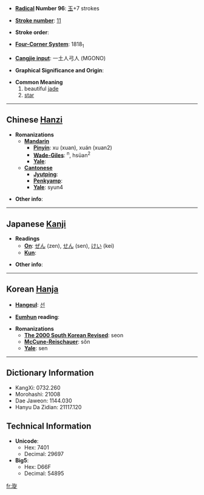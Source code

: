 * '''[[Wiktionary:Chinese radical index| Radical]] Number 96''': [[Wiktionary:Chinese radical index 玉|玉]]+7 strokes

* '''[[Wiktionary:Chinese total strokes index|Stroke number]]''': [[Wiktionary:Chinese total strokes index 11|11]]

* '''Stroke order''': 

* '''[[Wiktionary:Chinese four corner index|Four-Corner System]]''': 1818<sub>1</sub>

* '''[[Wiktionary:Chinese Cangjie index|Cangjie input]]''': 一土人弓人 (MGONO)

* '''Graphical Significance and Origin''': 

* '''Common Meaning'''
*#beautiful [[jade]]
*# [[star]]

----

== Chinese [[Hanzi]] ==

* '''Romanizations'''
** '''[[Mandarin]]'''
*** '''[[Pinyin]]''': xu (xuan), xuán (xuan2)
*** '''[[Wade-Giles]]''': <sup>n</sup>, hsüan<sup>2</sup>
*** '''[[Yale]]''': 
** '''[[Cantonese]]'''
*** '''[[Jyutping]]''':
*** '''[[Penkyamp]]''': 
*** '''[[Yale]]''': syun4

* '''Other info''': 

----

== Japanese [[Kanji]] ==

* '''Readings'''
** '''[[On]]''': [[ぜん]] (zen), [[せん]] (sen), [[けい]] (kei)
** '''[[Kun]]''': 

* '''Other info''':  

----

== Korean [[Hanja]] ==

* '''[[Hangeul]]''': [[선]]

* '''[[Eumhun]] reading''': 

* '''Romanizations'''
** '''[[The 2000 South Korean Revised Romanization|The 2000 South Korean Revised]]''': seon
** '''[[McCune-Reischauer]]''': sŏn
** '''[[Yale]]''': sen

----

== Dictionary Information ==

* KangXi: 0732.260
* Morohashi: 21008
* Dae Jaweon: 1144.030
* Hanyu Da Zidian: 21117.120

== Technical Information ==

* '''Unicode''':
** Hex: 7401
** Decimal: 29697
* '''Big5''':
** Hex: D66F
** Decimal: 54895

[[fr:琁]]